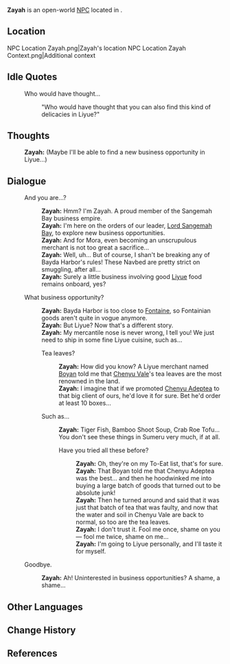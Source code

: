 {{Meta
<!-- Remove this template after adding the missing info -->
|missing_NPC_profile  = yes
}}
{{Character Infobox
|type             = Open-World NPC
|image            = NPC Zayah.png
|realname         = <!-- Optional, if different from in-game name -->
|deceased         = <!-- Past (for deceased prior to events of the game) or free response -->
|region           = Sumeru
|location         = Sumeru
|affiliation      = 
|title            = 

|ancestry         = <!-- Clan/family -->
|father           = 
|mother           = 
|spouse           = 
|sibling          = 
|child            = 
|relative         = 

|voiceEN          = [[imdb:nm12904940|Ariana Rosario]]<ref>Twitter: [https://twitter.com/arianarosariovo/status/1783536959052239065 EN VA Self Announcement]</ref>
|voiceCN          = 
|voiceJP          = 
|voiceKR          = 
|dialoguereward   = 
}}
'''Zayah''' is an open-world [[NPC]] located in {{Location|Bayda Harbor}}.

==Location==
<gallery>
NPC Location Zayah.png|Zayah's location
NPC Location Zayah Context.png|Additional context
</gallery>
<!--
==Profile==
Detailed story/lore information goes here.
''(To be added.)''

===Appearance===
Keep appearance section short and concise. Limit to 2 paragraphs with 3-4 sentences each.
''(To be added.)''

==Quests and Events==
{{Quests and Events}}
-->
==Idle Quotes==
{{Dialogue Start}}
: {{DIcon|Idle}} Who would have thought...
:: {{A|VO Zayah 01.ogg}} "Who would have thought that you can also find this kind of delicacies in Liyue?"
{{Dialogue End}}

==Thoughts==
{{All Schemes to Know Explanation|name=Zayah}}
{{Dialogue Start}}
:{{A|VO Zayah All Schemes to Know 01.ogg}} '''Zayah:''' (Maybe I'll be able to find a new business opportunity in Liyue...)
{{Dialogue End}}

==Dialogue==
{{Dialogue Start}}
:{{DIcon}} And you are...?
::'''Zayah:''' Hmm? I'm Zayah. A proud member of the Sangemah Bay business empire.
::'''Zayah:''' I'm here on the orders of our leader, [[Lord Sangemah Bay]], to explore new business opportunities.
::'''Zayah:''' And for Mora, even becoming an unscrupulous merchant is not too great a sacrifice...
::'''Zayah:''' Well, uh... But of course, I shan't be breaking any of Bayda Harbor's rules! These Navbed are pretty strict on smuggling, after all...
::'''Zayah:''' Surely a little business involving good [[Liyue]] food remains onboard, yes?
:{{DIcon}} What business opportunity?
::'''Zayah:''' Bayda Harbor is too close to [[Fontaine]], so Fontainian goods aren't quite in vogue anymore.
::'''Zayah:''' But Liyue? Now that's a different story.
::'''Zayah:''' My mercantile nose is never wrong, I tell you! We just need to ship in some fine Liyue cuisine, such as...
::{{DIcon}} Tea leaves?
:::'''Zayah:''' How did you know? A Liyue merchant named [[Boyan]] told me that [[Chenyu Vale]]'s tea leaves are the most renowned in the land.
:::'''Zayah:''' I imagine that if we promoted [[Chenyu Adeptea]] to that big client of ours, he'd love it for sure. Bet he'd order at least 10 boxes...
::{{DIcon}} Such as...
:::'''Zayah:''' Tiger Fish, Bamboo Shoot Soup, Crab Roe Tofu... You don't see these things in Sumeru very much, if at all.
:::{{DIcon}} Have you tried all these before?
::::'''Zayah:''' Oh, they're on my To-Eat list, that's for sure.
::::'''Zayah:''' That Boyan told me that Chenyu Adeptea was the best... and then he hoodwinked me into buying a large batch of goods that turned out to be absolute junk!
::::'''Zayah:''' Then he turned around and said that it was just that batch of tea that was faulty, and now that the water and soil in Chenyu Vale are back to normal, so too are the tea leaves.
::::'''Zayah:''' I don't trust it. Fool me once, shame on you &mdash; fool me twice, shame on me...
::::'''Zayah:''' I'm going to Liyue personally, and I'll taste it for myself.
:{{DIcon}} Goodbye.
::'''Zayah:''' Ah! Uninterested in business opportunities? A shame, a shame...
{{Dialogue End}}
<!--
==Event Dialogue==
===Event Name===
{{Dialogue Start}}
:'''{{subst:#titleparts:{{subst:PAGENAME}}}}:'''
{{Dialogue End}}
-->
==Other Languages==
{{Other Languages|default_hidden=1
|en      = Zayah
|zhs     = 扎娅
|zhs_rm  = Zhāyà
|zht     = 扎婭
|zht_rm  = Zhāyà
|ja      = ザヤット
|ja_rm   = Zayatto
|ko      = 자야
|es      = Zayah
|fr      = Zayah
|ru      = Зайя
|th      = Zayah
|vi      = Zayah
|de      = Zayah
|id      = Zayah
|pt      = Zayah
|tr      = Zayah
|it      = Zayah
}}

==Change History==
{{Change History|4.6}}

==References==
{{Reflist}}